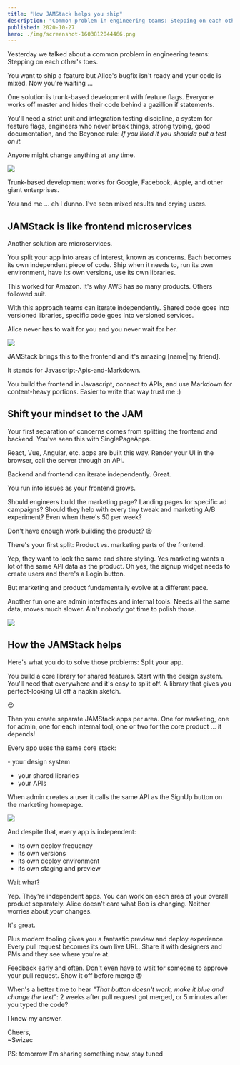 ```yaml
---
title: "How JAMStack helps you ship"
description: "Common problem in engineering teams: Stepping on each other's toes. JAMStack can help."
published: 2020-10-27
hero: ./img/screenshot-1603812044466.png
---
```


Yesterday we talked about a common problem in engineering teams: Stepping on each other's toes.

You want to ship a feature but Alice's bugfix isn't ready and your code is mixed. Now you're waiting ...

One solution is trunk-based development with feature flags. Everyone works off master and hides their code behind a gazillion if statements.

You'll need a strict unit and integration testing discipline, a system for feature flags, engineers who never break things, strong typing, good documentation, and the Beyonce rule: _If you liked it you shoulda put a test on it._

Anyone might change anything at any time.

![](giphy:no)

Trunk-based development works for Google, Facebook, Apple, and other giant enterprises.

You and me ... eh I dunno. I've seen mixed results and crying users.

## JAMStack is like frontend microservices

Another solution are microservices.

You split your app into areas of interest, known as concerns. Each becomes its own independent piece of code. Ship when it needs to, run its own environment, have its own versions, use its own libraries.

This worked for Amazon. It's why AWS has so many products. Others followed suit.

With this approach teams can iterate independently. Shared code goes into versioned libraries, specific code goes into versioned services.

Alice never has to wait for you and you never wait for her.

![](giphy:nice!)

JAMStack brings this to the frontend and it's amazing [name|my friend].

It stands for Javascript-Apis-and-Markdown.

You build the frontend in Javascript, connect to APIs, and use Markdown for content-heavy portions. Easier to write that way trust me :)

## Shift your mindset to the JAM

Your first separation of concerns comes from splitting the frontend and backend. You've seen this with SinglePageApps.

React, Vue, Angular, etc. apps are built this way. Render your UI in the browser, call the server through an API.

Backend and frontend can iterate independently. Great.

You run into issues as your frontend grows.

Should engineers build the marketing page? Landing pages for specific ad campaigns? Should they help with every tiny tweak and marketing A/B experiment? Even when there's 50 per week?

Don't have enough work building the product? 😉

There's your first split: Product vs. marketing parts of the frontend.

Yep, they want to look the same and share styling. Yes marketing wants a lot of the same API data as the product. Oh yes, the signup widget needs to create users and there's a Login button.

But marketing and product fundamentally evolve at a different pace.

Another fun one are admin interfaces and internal tools. Needs all the same data, moves much slower. Ain't nobody got time to polish those.

![](giphy:aint_got_time)

## How the JAMStack helps

Here's what you do to solve those problems: Split your app.

You build a core library for shared features. Start with the design system. You'll need that everywhere and it's easy to split off. A library that gives you perfect-looking UI off a napkin sketch.

😍

Then you create separate JAMStack apps per area. One for marketing, one for admin, one for each internal tool, one or two for the core product ... it depends!

Every app uses the same core stack:

- your design system

- your shared libraries
- your APIs

When admin creates a user it calls the same API as the SignUp button on the marketing homepage.

![](giphy:hell_yeah)

And despite that, every app is independent:

- its own deploy frequency
- its own versions
- its own deploy environment
- its own staging and preview

Wait what?

Yep. They're independent apps. You can work on each area of your overall product separately. Alice doesn't care what Bob is changing. Neither worries about _your_ changes.

It's great.

Plus modern tooling gives you a fantastic preview and deploy experience. Every pull request becomes its own live URL. Share it with designers and PMs and they see where you're at.

Feedback early and often. Don't even have to wait for someone to approve your pull request. Show it off before merge 😍

When's a better time to hear _"That button doesn't work, make it blue and change the text"_: 2 weeks after pull request got merged, or 5 minutes after you typed the code?

I know my answer.

Cheers,<br/>
~Swizec

PS: tomorrow I'm sharing something new, stay tuned
